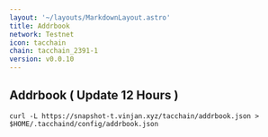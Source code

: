 ```yaml
---
layout: '~/layouts/MarkdownLayout.astro'
title: Addrbook
network: Testnet
icon: tacchain
chain: tacchain_2391-1
version: v0.0.10
---
```

## Addrbook ( Update 12 Hours )

```
curl -L https://snapshot-t.vinjan.xyz/tacchain/addrbook.json > $HOME/.tacchaind/config/addrbook.json
```
